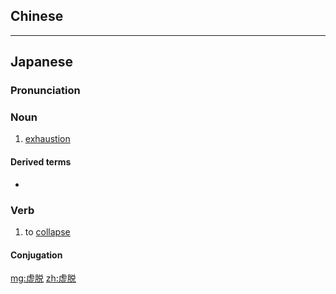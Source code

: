 {{also|虛脫}}
==Chinese==
{{zh-see|虛脫}}

----

==Japanese==
{{ja-kanjitab|きょ|だつ|yomi=o}}

===Pronunciation===
{{ja-pron|きょだつ|y=o}}

===Noun===
{{ja-noun|kyu=虛脫|きょだつ}}

# [[exhaustion]]

====Derived terms====
* {{ja-r|虚脱状態|きょだつ じょうたい}}

===Verb===
{{ja-verb-suru|kyu=虛脫|tr=intrans|きょだつ}}

# to [[collapse]]

====Conjugation====
{{ja-suru|きょだつ}}

[[mg:虚脱]]
[[zh:虚脱]]